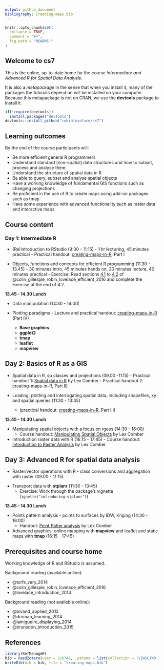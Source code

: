 ```yaml
---
output: github_document
bibliography: creating-maps.bib
---
```


<!-- README.md is generated from README.Rmd. Please edit that file -->

```r
knitr::opts_chunk$set(
  collapse = TRUE,
  comment = "#>",
  fig.path = "README-"
)
```

## Welcome to cs7

This is the online, up-to-date home for the course *Intermediate and Advanced R for Spatial Data Analysis*.

It is also a *metapackage* in the sense that when you install it, many of the packages the tutorials depend on will be installed on your computer. Because this metapackage is not on CRAN, we use the **devtools** package to install it:

```r
if(!require(devtools))
  install.packages("devtools")
devtools::install_github("robinlovelace/cs7")
```

## Learning outcomes

By the end of the course participants will:

- Be more efficient general R programmers
- Understand standard (non-spatial) data structures and how to subset, process and analyse them
- Understand the structure of spatial data in R
- Be able to query, subset and analyse spatial objects
- Have a working knowledge of fundamental GIS functions such as changing projections
- Be proficient in the use of R to create maps using add-on packages such as tmap
- Have some experience with advanced functionality such as raster data and interactive maps

## Course content

### Day 1: Intermediate R 

- (Re)introduction to RStudio (9:30 - 11:15)
      - 1 hr lecturing, 45 minutes practical
      - Practical handout: [creating-maps-in-R](https://github.com/Robinlovelace/Creating-maps-in-R), Part I

- Objects, functions and concepts for efficient R programming (11.30 - 13.45) 
      - 30 minutes intro, 45 minutes hands on, 20 minutes lecture, 40 minutes practical
      - Exercise: Read sections [4.1](https://csgillespie.github.io/efficientR/efficient-set-up.html#top-5-tips-for-an-efficient-r-set-up) to [4.2](https://csgillespie.github.io/efficientR/efficient-set-up.html#operating-system) of @colin_gillespie_robin_lovelace_efficient_2016 and complete the Exercise at the end of 4.2.

**13.45 - 14.30 Lunch**

- Data manipulation (14:30 - 16:00) 

- Plotting paradigms
      - Lecture and practical handout: [creating-maps-in-R](https://github.com/Robinlovelace/Creating-maps-in-R) (Part IV)
    - **Base graphics**
    - **ggplot2**
    - **tmap**
    - **leaflet**
    - **mapview**

## Day 2: Basics of R as a GIS

- Spatial data in R, sp classes and projections (09.00 -11.15) 
      - Practical handout 1: [Spatial data in R](https://www.dropbox.com/s/9eozr5slpj638es/Manipluating_Spatial_Objects.pdf?dl=0) by Lex Comber
      - Practical handout 2: [creating-maps-in-R](https://github.com/Robinlovelace/Creating-maps-in-R), Part II)
    
- Loading, plotting and interrogating spatial data, including shapefiles, xy and spatial queries (11:30 - 13:45) 
    - (practical handout: [creating-maps-in-R](https://github.com/Robinlovelace/Creating-maps-in-R), Part III)

**13.45 - 14.30 Lunch**

- Manipulating spatial objects with a focus on rgeos (14:30 - 16:00)
    - Course handout: [Manipulating Spatial Objects](https://www.dropbox.com/s/9eozr5slpj638es/Manipluating_Spatial_Objects.pdf?dl=0) by Lex Comber

- Introduction raster data with R (16:15 - 17:45) 
      - Course handout: [Introduction to Raster Analysis](https://www.dropbox.com/home/Teaching/rmaterials-lc?preview=Raster_Analysis.pdf) by Lex Comber

## Day 3: Advanced R for spatial data analysis

- Raster/vector operations with R - class conversions and aggregation with raster (09:00 - 11:15)

<!-- - Spatio-temporal data with **spacetime** (11:30 - 13:45) -->

- Transport data with **stplanr** (11:30 - 13:45)
    - Exercise: Work through the package's vignette (`ignette("introducing-stplanr")`)

**13.45 - 14.30 Lunch**

- Points pattern analysis - points to surfaces by IDW, Kriging (14:30 - 16:00) 
    - Handout: [Point Patter analysis](https://www.dropbox.com/s/gn1i21rsvipbwom/Point_Pattern.pdf?dl=0) by Lex Comber

- Advanced graphics: online mapping with **mapview** and leaflet and static maps with **tmap** (16:15 - 17:45)

## Prerequisites and course home

Working knowledge of R and RStudio is assumed.

Background reading (available online):

- @torfs_very_2014
- @colin_gillespie_robin_lovelace_efficient_2016
- @lovelace_introduction_2014

Background reading (not available online):

- @bivand_applied_2013
- @dorman_learning_2014
- @lamigueiro_displaying_2014
- @brunsdon_introduction_2015

## References

```r
library(RefManageR)
bib = ReadZotero(user = 216746, .params = list(collection = 'VZ45CJWD', key = Sys.getenv("ZOTERO"), limit = 20))
WriteBib(bib = bib, file = "creating-maps.bib")
```

